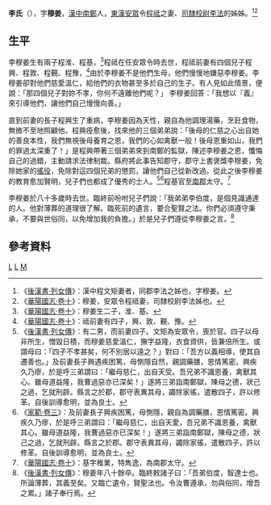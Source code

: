 '''李氏'''（{{bd|？年||？年|catIdx=L}}），字'''穆姜'''，[[漢中|漢中]][[南鄭|南鄭]]人，[[東漢|東漢]][[安眾|安眾]]令[[程祗|程祗]]之妻、[[司隸校尉|司隸校尉]][[李法|李法]]的姊姊。<ref>《[[:s:後漢書/卷84|後漢書·列女傳]]》：漢中程文矩妻者，同郡李法之姊也，字穆姜。</ref><ref>《[[:s:華陽國志/卷十|華陽國志·卷十]]》：穆姜，安眾令程祗妻，司隸校尉李法姊也。</ref>
==生平==
李穆姜生有兩子程淮、程基，<ref>《[[:s:華陽國志/卷十|華陽國志·卷十]]》：穆姜生二子，淮、基。</ref>程祗在任安眾令時去世，程祗前妻有四個兒子程興、程敦、程覲、程豫，<ref>《[[:s:華陽國志/卷十|華陽國志·卷十]]》：祗前妻有四子，興、敦、覲、豫。</ref>由於李穆姜不是他們生母，他們慢慢地嫌惡李穆姜。李穆姜卻對他們慈愛溫仁，給他們的衣物甚至多於自己的生子。有人見如此情景，便說：「那四個兒子對妳不孝，你何不遠離他們呢？」 李穆姜回答：「我想以『義』來引導他們，讓他們自己慢慢向善。」

直到前妻的長子程興生了重病，李穆姜因為天性，親自為他調理湯藥，烹飪食物，無微不至地照顧他。程興痊愈後，找來他的三個弟弟說：「後母的仁慈之心出自她的善良本性，我們無視後母養育之恩，我們的心如禽獸一般！後母恩重如山，我們的罪過太深重了！」是程興帶著三個弟弟來到南鄭的監獄，陳述李穆姜之恩，懺悔自己的過錯，主動請求法律制裁。縣府將此事告知郡守，郡守上書褒獎李穆姜，免除她家的[[徭役|徭役]]，免除對這四個兄弟的懲罰，讓他們自己從新改過。從此之後李穆姜的教育愈加賢明，兒子們也都成了優秀的士人。<ref>《[[:s:後漢書/卷84|後漢書·列女傳]]》：有二男，而前妻四子。文矩為安眾令，喪於官。四子以母非所生，憎毀日積，而穆姜慈愛溫仁，撫字益隆，衣食資供，皆兼倍所生。或謂母曰：「四子不孝甚矣，何不別居以遠之？」對曰：「吾方以義相導，使其自遷善也。」及前妻長子興遇疾困篤，母惻隱自然，親調藥膳，恩情篤密。興疾久乃瘳，於是呼三弟謂曰：「繼母慈仁，出自天受。吾兄弟不識恩養，禽獸其心。雖母道益隆，我曹過惡亦已深矣！」遂將三弟詣南鄭獄，陳母之德，狀己之過，乞就刑辟。縣言之於郡，郡守表異其母，蠲除家徭，遣散四子，許以修革。自後訓導愈明，並為良士。</ref><ref>《[[:s:家範/卷三|家範·卷三]]》：及前妻長子興疾困篤，母惻隱，親自為調藥膳，恩情篤密。興疾久乃瘳，於是呼三弟謂曰：「繼母慈仁，出自天愛，吾兄弟不識恩養，禽獸其心。雖母道益隆，我曹過惡亦已深矣！」遂將三弟詣南鄭獄，陳母之德，狀己之過，乞就刑辟。縣言之於郡。郡守表異其母，蠲除家徭，遣散四子，許以修革。自後訓導愈明，並為良士。</ref>程基官至[[南郡|南郡]]太守。<ref>《[[:s:華陽國志/卷十|華陽國志·卷十]]》：基字稚業，特雋逸，為南郡太守。</ref>

李穆姜於八十多歲時去世。臨終前吩咐兒子們說：「我弟弟李伯度，是個見識通達的人。他對薄葬的道理很了解。臨死前的遺言，要合聖賢之法。你們必須遵守秉承，不要與世俗同，以免增加我的負擔。」於是兒子們遵從李穆姜之言。<ref>《[[:s:後漢書/卷84|後漢書·列女傳]]》：穆姜年八十餘卒。臨終敕諸子曰：「吾弟伯度，智達士也。所論薄葬，其義至矣。又臨亡遺令，賢聖法也。令汝曹遵承，勿與俗同，增吾之累。」諸子奉行焉。</ref>

==參考資料==
{{Wikisource|後漢書/卷84}}
{{reflist}}
[[Category:東漢女性人物|L]]
[[Category:漢中人|L]]
[[Category:李姓|M]]